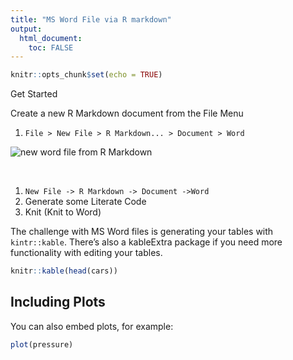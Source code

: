 ```yaml
---
title: "MS Word File via R markdown"
output: 
  html_document:
    toc: FALSE
---
```


```r
knitr::opts_chunk$set(echo = TRUE)
```

Get Started

Create a new R Markdown document from the File Menu

1. `File > New File > R Markdown... > Document > Word`

![](images/ms_word.png "new word file from R Markdown")


&nbsp;

1. `New File -> R Markdown -> Document ->Word`
1. Generate some Literate Code
1. Knit (Knit to Word)



The challenge with MS Word files is generating your tables with `kintr::kable`.  There's also a kableExtra package if you need more functionality with editing your tables.

```r
knitr::kable(head(cars))
```


## Including Plots

You can also embed plots, for example:

```r
plot(pressure)
```


